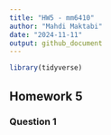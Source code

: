 ```yaml
---
title: "HW5 - mm6410"
author: "Mahdi Maktabi"
date: "2024-11-11"
output: github_document
---
```


```r
library(tidyverse)
```

## Homework 5

### Question 1

```r

```


